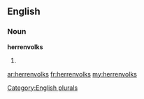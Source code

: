 ==English==

===Noun===
'''herrenvolks'''

# {{plural of|[[herrenvolk]]}}

[[Category:English plurals]]

[[ar:herrenvolks]]
[[fr:herrenvolks]]
[[my:herrenvolks]]